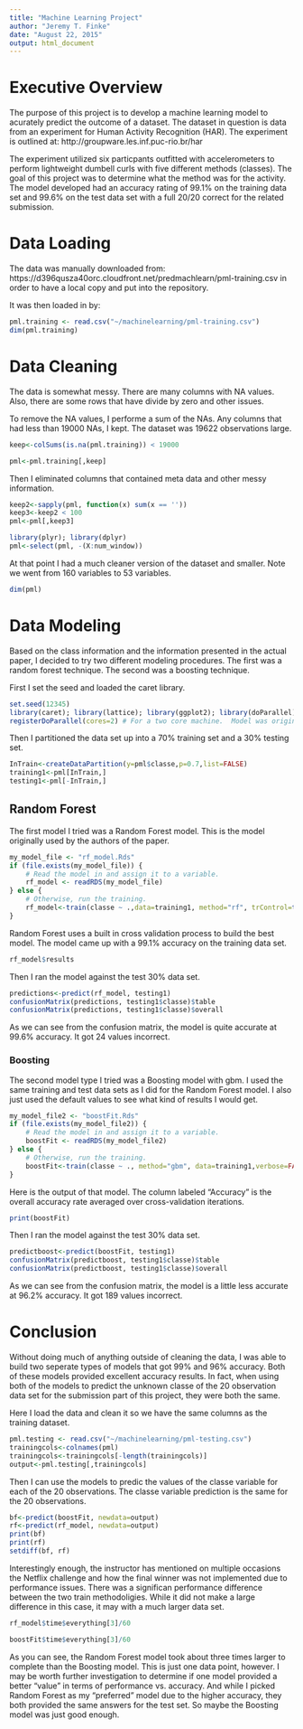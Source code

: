 ```yaml
---
title: "Machine Learning Project"
author: "Jeremy T. Finke"
date: "August 22, 2015"
output: html_document
---
```


# Executive Overview

The purpose of this project is to develop a machine learning model to acurately predict the outcome of a dataset. The dataset in question is data from an experiment for Human Activity Recognition (HAR). The experiment is outlined at:  http://groupware.les.inf.puc-rio.br/har  

The experiment utilized six particpants outfitted with accelerometers to perform lightweight dumbell curls with five different methods (classes). The goal of this project was to determine what the method was for the activity.  The model developed had an accuracy rating of 99.1% on the training data set and 99.6% on the test data set with a full 20/20 correct for the related submission.

# Data Loading
The data was manually downloaded from: https://d396qusza40orc.cloudfront.net/predmachlearn/pml-training.csv in order to have a local copy and put into the repository.

It was then loaded in by:
```r
pml.training <- read.csv("~/machinelearning/pml-training.csv")
dim(pml.training)
```

# Data Cleaning
The data is somewhat messy.  There are many columns with NA values.  Also, there are some rows that have divide by zero and other issues.

To remove the NA values, I performe a sum of the NAs.  Any columns that had less than 19000 NAs, I kept.  The dataset was 19622 observations large.

```r
keep<-colSums(is.na(pml.training)) < 19000

pml<-pml.training[,keep]

```

Then I eliminated columns that contained meta data and other messy information.
```r
keep2<-sapply(pml, function(x) sum(x == ''))
keep3<-keep2 < 100
pml<-pml[,keep3]

library(plyr); library(dplyr)
pml<-select(pml, -(X:num_window))
```

At that point I had a much cleaner version of the dataset and smaller.  Note we went from 160 variables to 53 variables.
```r
dim(pml)
```


# Data Modeling
Based on the class information and the information presented in the actual paper, I decided to try two different modeling procedures.  The first was a random forest technique.  The second was a boosting technique.

First I set the seed and loaded the caret library.
```r
set.seed(12345)
library(caret); library(lattice); library(ggplot2); library(doParallel); library(randomForest);library(gbm);library(survival);library(splines)
registerDoParallel(cores=2) # For a two core machine.  Model was originally done on 12 core machine.
```

Then I partitioned the data set up into a 70% training set and a 30% testing set.
```r
InTrain<-createDataPartition(y=pml$classe,p=0.7,list=FALSE)
training1<-pml[InTrain,]
testing1<-pml[-InTrain,]
```


## Random Forest
The first model I tried was a Random Forest model.  This is the model originally used by the authors of the paper. 

```r
my_model_file <- "rf_model.Rds"
if (file.exists(my_model_file)) {
    # Read the model in and assign it to a variable.
    rf_model <- readRDS(my_model_file)
} else {
    # Otherwise, run the training.
    rf_model<-train(classe ~ .,data=training1, method="rf", trControl=trainControl(method="cv",number=5), prox=TRUE,allowParallel=TRUE)
}


```

Random Forest uses a built in cross validation process to build the best model. The model came up with a 99.1% accuracy on the training data set.
```r
rf_model$results
```


Then I ran the model against the test 30% data set.
```r
predictions<-predict(rf_model, testing1)
confusionMatrix(predictions, testing1$classe)$table
confusionMatrix(predictions, testing1$classe)$overall
```

As we can see from the confusion matrix, the model is quite accurate at 99.6% accuracy.  It got 24 values incorrect.

### Boosting
The second model type I tried was a Boosting model with gbm.  I used the same training and test data sets as I did for the Random Forest model.  I also just used the default values to see what kind of results I would get.

```r
my_model_file2 <- "boostFit.Rds"
if (file.exists(my_model_file2)) {
    # Read the model in and assign it to a variable.
    boostFit <- readRDS(my_model_file2)
} else {
    # Otherwise, run the training.
    boostFit<-train(classe ~ ., method="gbm", data=training1,verbose=FALSE)
}


```

Here is the output of that model. The column labeled "Accuracy" is the overall accuracy rate averaged over cross-validation iterations.
```r
print(boostFit)

```

Then I ran the model against the test 30% data set.
```r
predictboost<-predict(boostFit, testing1)
confusionMatrix(predictboost, testing1$classe)$table
confusionMatrix(predictboost, testing1$classe)$overall

```

As we can see from the confusion matrix, the model is a little less accurate at 96.2% accuracy.  It got 189 values incorrect.


# Conclusion
Without doing much of anything outside of cleaning the data, I was able to build two seperate types of models that got 99% and 96% accuracy.  Both of these models provided excellent accuracy results.  In fact, when using both of the models to predict the unknown classe of the 20 observation data set for the submission part of this project, they were both the same.

Here I load the data and clean it so we have the same columns as the training dataset.
```r
pml.testing <- read.csv("~/machinelearning/pml-testing.csv")
trainingcols<-colnames(pml)
trainingcols<-trainingcols[-length(trainingcols)]
output<-pml.testing[,trainingcols]

```

Then I can use the models to predic the values of the classe variable for each of the 20 observations.  The classe variable prediction is the same for the 20 observations.

```r
bf<-predict(boostFit, newdata=output)
rf<-predict(rf_model, newdata=output)
print(bf)
print(rf)
setdiff(bf, rf)
```

Interestingly enough, the instructor has mentioned on multiple occasions the Netflix challenge and how the final winner was not implemented due to performance issues.  There was a significan performance difference between the two train methodoligies.  While it did not make a large difference in this case, it may with a much larger data set.

```r
rf_model$time$everything[3]/60

boostFit$time$everything[3]/60
```
As you can see, the Random Forest model took about three times larger to complete than the Boosting model.  This is just one data point, however.  I may be worth further investigation to determine if one model provided a better "value" in terms of performance vs. accuracy.  And while I picked Random Forest as my "preferred" model due to the higher accuracy, they both provided the same answers for the test set.  So maybe the Boosting model was just good enough.
